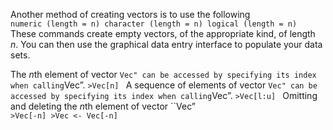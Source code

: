 Another method of creating vectors is to use the following
<code>
numeric (length = n)
character (length = n)
logical (length = n)
</code>
These commands create empty vectors, of the appropriate kind, of length $n$. You can then use the graphical data entry interface to populate your data sets.

\subsubsection{Accessing specified elements of a vector}

The $n$th element of vector ``Vec" can be accessed by specifying its index when
calling ``Vec".
<code>>Vec[n]
</code>
A sequence of  elements of vector ``Vec" can be accessed by specifying its index
when calling ``Vec".
<code>>Vec[l:u]
</code>
Omitting and deleting the $n$th element of vector ``Vec"
<code>
>Vec[-n]
>Vec <- Vec[-n]
</code>
